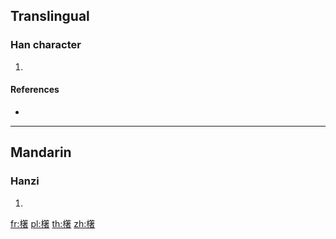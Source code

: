 ==Translingual==

===Han character===
{{Han char|rn=75|rad=木|as=15|sn=19|four=48964|canj=DHJA}}

# {{defn|Han|sort=木15}}

====References====
* {{Han ref|kx=0561.030|dkj=15826|dj=0949.300|hdz=21309.030|uh=6AE1|ud=27361|bh=EFE0|bd=61408}}

----

==Mandarin==

===Hanzi===
{{cmn-hanzi|pin=[[zhuó]] ([[zhuo2]]), [[zhù]] ([[zhu4]])|wg=cho<sup>2</sup>, chu<sup>4</sup>}}

# {{defn|lang=cmn|sort=木15}}

[[fr:櫡]]
[[pl:櫡]]
[[th:櫡]]
[[zh:櫡]]